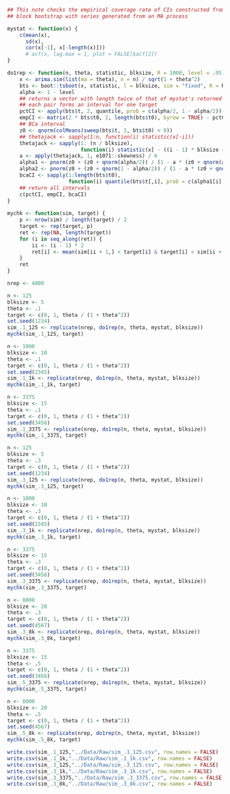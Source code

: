 ```r
## This note checks the empirical coverage rate of CIs constructed from
## block bootstrap with series generated from an MA process

mystat <- function(x) {
    c(mean(x),
      sd(x),
      cor(x[-1], x[-length(x)]))
      # acf(x, lag.max = 1, plot = FALSE)$acf[2])
}

do1rep <- function(n, theta, statistic, blksize, R = 1000, level = .95) {
    x <- arima.sim(list(ma = theta), n = n) / sqrt(1 + theta^2)
    bts <- boot::tsboot(x, statistic, l = blksize, sim = "fixed", R = R)
    alpha <- 1 - level
    ## returns a vector with length twice of that of mystat's returned values
    ## each pair forms an interval for one target
    pctCI <- apply(bts$t, 2, quantile, prob = c(alpha/2, 1 - alpha/2))
    empCI <- matrix(2 * bts$t0, 2, length(bts$t0), byrow = TRUE) - pctCI[c(2, 1),]
    ## BCa interval
    z0 <- qnorm(colMeans(sweep(bts$t, 2, bts$t0) < 0))
    ## thetajack <- sapply(1:n, function(i) statistic(x[-i]))
    thetajack <- sapply(1: (n / blksize),
                        function(i) statistic(x[ - ((i - 1) * blksize + 1:blksize)]))
    a <- apply(thetajack, 1, e1071::skewness) / 6
    alpha1 <- pnorm(z0 + (z0 + qnorm(alpha/2)) / (1 - a * (z0 + qnorm(alpha/2))))
    alpha2 <- pnorm(z0 + (z0 + qnorm(1 - alpha/2)) / (1 - a * (z0 + qnorm(1 - alpha/2))))
    bcaCI <- sapply(1:length(bts$t0),
                    function(i) quantile(bts$t[,i], prob = c(alpha1[i], alpha2[i])))
    ## return all intervals
    c(pctCI, empCI, bcaCI)
}
    
mychk <- function(sim, target) {
    p <- nrow(sim) / length(target) / 2
    target <- rep(target, p)
    ret <- rep(NA, length(target))
    for (i in seq_along(ret)) {
        ii <- (i - 1) * 2
        ret[i] <- mean(sim[ii + 1,] < target[i] & target[i] < sim[ii + 2,])
    }
    ret
}
```

```r
nrep <- 4000
```

```r
n <- 125
blksize <- 5
theta <- .1
target <- c(0, 1, theta / (1 + theta^2))
set.seed(1234)
sim_.1_125 <- replicate(nrep, do1rep(n, theta, mystat, blksize))
mychk(sim_.1_125, target)
```

```r
n <- 1000
blksize <- 10
theta <- .1
target <- c(0, 1, theta / (1 + theta^2))
set.seed(2345)
sim_.1_1k <- replicate(nrep, do1rep(n, theta, mystat, blksize))
mychk(sim_.1_1k, target)
```

```r
n <- 3375
blksize <- 15
theta <- .1
target <- c(0, 1, theta / (1 + theta^2))
set.seed(3456)
sim_.1_3375 <- replicate(nrep, do1rep(n, theta, mystat, blksize))
mychk(sim_.1_3375, target)
```

```r
n <- 125
blksize <- 5
theta <- .3
target <- c(0, 1, theta / (1 + theta^2))
set.seed(1234)
sim_.3_125 <- replicate(nrep, do1rep(n, theta, mystat, blksize))
mychk(sim_.3_125, target)
```

```r
n <- 1000
blksize <- 10
theta <- .3
target <- c(0, 1, theta / (1 + theta^2))
set.seed(2345)
sim_.3_1k <- replicate(nrep, do1rep(n, theta, mystat, blksize))
mychk(sim_.3_1k, target)
```

```r
n <- 3375
blksize <- 15
theta <- .3
target <- c(0, 1, theta / (1 + theta^2))
set.seed(3456)
sim_.3_3375 <- replicate(nrep, do1rep(n, theta, mystat, blksize))
mychk(sim_.3_3375, target)
```

```r
n <- 8000
blksize <- 20
theta <- .3
target <- c(0, 1, theta / (1 + theta^2))
set.seed(4567)
sim_.3_8k <- replicate(nrep, do1rep(n, theta, mystat, blksize))
mychk(sim_.3_8k, target)
```

```r
n <- 3375
blksize <- 15
theta <- .5
target <- c(0, 1, theta / (1 + theta^2))
set.seed(3456)
sim_.5_3375 <- replicate(nrep, do1rep(n, theta, mystat, blksize))
mychk(sim_.5_3375, target)
```

```r
n <- 8000
blksize <- 20
theta <- .5
target <- c(0, 1, theta / (1 + theta^2))
set.seed(4567)
sim_.5_8k <- replicate(nrep, do1rep(n, theta, mystat, blksize))
mychk(sim_.5_8k, target)
```

```r
write.csv(sim_.1_125,"../Data/Raw/sim_.1_125.csv", row.names = FALSE)
write.csv(sim_.1_1k,"../Data/Raw/sim_.1_1k.csv", row.names = FALSE)
write.csv(sim_.3_125,"../Data/Raw/sim_.3_125.csv", row.names = FALSE)
write.csv(sim_.3_1k,"../Data/Raw/sim_.3_1k.csv", row.names = FALSE)
write.csv(sim_.3_3375,"../Data/Raw/sim_.3_3375.csv", row.names = FALSE)
write.csv(sim_.3_8k,"../Data/Raw/sim_.3_8k.csv", row.names = FALSE)
```

